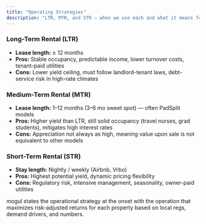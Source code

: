 ```yaml
---
title: "Operating Strategies"
description: "LTR, MTR, and STR — when we use each and what it means for returns."
---
```


### Long-Term Rental (LTR)

- **Lease length:** ≥ 12 months
- **Pros:** Stable occupancy, predictable income, lower turnover costs, tenant-paid utilities
- **Cons:** Lower yield ceiling, must follow landlord-tenant laws, debt-service risk in high-rate climates

### Medium-Term Rental (MTR)

- **Lease length:** 1–12 months (3–6 mo sweet spot) — often PadSplit models
- **Pros:** Higher yield than LTR, still solid occupancy (travel nurses, grad students), mitigates high interest rates
- **Cons:** Appreciation not always as high, meaning value upon sale is not equivalent to other models

### Short-Term Rental (STR)

- **Stay length:** Nightly / weekly (Airbnb, Vrbo)
- **Pros:** Highest potential yield, dynamic pricing flexibility
- **Cons:** Regulatory risk, intensive management, seasonality, owner-paid utilities

mogul states the operational strategy at the onset with the operation that maximizes risk-adjusted returns for each property based on local regs, demand drivers, and numbers.